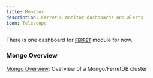 ```yaml
---
title: Monitor
description: FerretDB monitor dashboards and alerts
icon: Telescope
---
```



There is one dashboard for [`FERRET`](/ferret/) module for now.


### Mongo Overview

[Mongo Overview](https://demo.pigsty.cc/d/mongo-overview): Overview of a Mongo/FerretDB cluster

